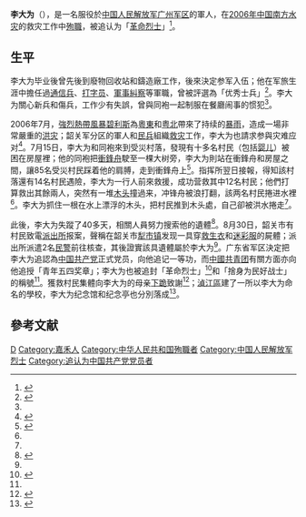 {{UTC+8}}
{{Infobox military person
|name = 李大为
|born = 1987年9月
|died = {{death date and age|2006|7|16|1987|9}}
|image = 李大为.jpg
|placeofbirth = {{CHN}}[[湖南省|湖南省]][[嘉禾县|嘉禾县]]
|placeofdeath = {{CHN}}[[廣東省|廣東省]][[韶關市|韶關市]]
|placeofburial = {{CHN}}[[廣東省|廣東省]][[深圳市|深圳市]][[吉田墓园|吉田墓园]]
|nationality = {{PRC}}
|party = {{CPC}}（追認）
|allegiance = {{PRC}}<br>{{CPC}}
|branch = {{PLA}}
|serviceyears = 2004年11月－2006年7月
|awards = [[广东青年五四奖章|广东青年五四奖章]]（追授）
}}
'''李大为'''（{{bd|1987年|9月|2006年|7月16日}}），是一名服役於[[中国人民解放军|中国人民解放军]][[广州军区|广州军区]]的軍人，在[[2006年中国南方水灾|2006年中国南方水灾]]的救灾工作中[[殉職|殉職]]，被追认为「[[革命烈士|革命烈士]]」<ref>{{cite news|author1=李智敏 (编)|author2=孔博|title=广东追认抗洪英雄李大为等四人为革命烈士|url=http://gd.xinhuanet.com/newscenter/2006-08/08/content_7716346.htm|accessdate=2015-07-13|agency=新华网|date=2006-08-08|archiveurl=https://web.archive.org/web/20101110010523/http://www.gd.xinhuanet.com/newscenter/2006-08/08/content_7716346.htm|archivedate=2010-11-10|deadurl=yes}}</ref>。

== 生平 ==
李大为毕业後曾先後到廢物回收站和鑄造廠工作，後來決定参军入伍；他在军旅生涯中擔任過[[通信兵|通信兵]]、[[打字员|打字员]]、[[軍事糾察|軍事糾察]]等軍職，曾被評選為「优秀士兵」<ref name=Merits>{{cite web|title=追记模范践行社会主义荣辱观的英雄战士李大为|url=http://cpc.people.com.cn/GB//68554/68556/4803456.html|website=中国共产党新闻|accessdate=2015-07-13|archiveurl=https://web.archive.org/web/20070629205924/http://cpc.people.com.cn/GB//68554/68556/4803456.html|archivedate=2007-06-29|deadurl=no|date=2006-09-11}}</ref>。李大为關心新兵和傷兵，工作少有失誤，曾與同袍一起制服在餐廳闹事的惯犯<ref name=Merits/>。

2006年7月，[[強烈熱帶風暴碧利斯_(2006年)|強烈熱帶風暴碧利斯]]為[[粵東|粵東]]和[[粤北|粤北]]帶來了持续的[[暴雨|暴雨]]，造成一場非常嚴重的[[洪灾|洪灾]]；韶关军分区的軍人和[[民兵|民兵]]組織[[救灾|救灾]]工作，李大为也請求参與灾难应对<ref>{{cite news|title=鏖战“碧利斯” 子弟兵舍命救人|url=http://zqb.cyol.com/content/2006-07/21/content_1454016.htm|accessdate=2015-07-13|agency=中国青年报|date=2006-07-21|archiveurl=https://web.archive.org/web/20150713074054/http://zqb.cyol.com/content/2006-07/21/content_1454016.htm|archivedate=2015-07-13|deadurl=no}}</ref>。7月15日，李大为和同袍來到受災村落，發現有十多名村民（包括[[婴儿|婴儿]]）被困在房屋裡；他的同袍把[[衝鋒舟|衝鋒舟]]駛至一棵大树旁，李大为則站在衝鋒舟和房屋之間，讓85名受災村民踩着他的肩膊，走到衝鋒舟上<ref name=Death>{{cite journal|author1=若石|title=19岁他用生命践行入党誓言|journal=南方杂志|date=2006-08-11|url=http://admin.nfyk.com/former/public/article/view.asp?id=2104|accessdate=2015-07-13|archiveurl=https://web.archive.org/web/20150713090206/http://admin.nfyk.com/former/public/article/view.asp?id=2104|archivedate=2015-07-13|deadurl=yes}}</ref>。指挥所翌日接報，得知該村落還有14名村民遇險，李大为一行人前來救援，成功营救其中12名村民；他們打算救出其餘兩人，突然有一堆[[木头|木头]]撞過来，冲锋舟被浪打翻，該两名村民捲进水裡<ref name=Death/>。李大为抓住一根在水上漂浮的木头，把村民推到木头處，自己卻被洪水捲走<ref name=Death/>。

此後，李大为失蹤了40多天，相關人員努力搜索他的遺體<ref name=Body>{{cite news|author1=刘韵 (编)|author2=潘文敏|author3=侯玉魁|title=抗洪英雄李大为遗骨找到|url=http://www.gd.xinhua.org/dishi/2006-08/31/content_7919475.htm|accessdate=2015-07-13|agency=新华网|date=2006-08-31|archiveurl=https://web.archive.org/web/20150713092441/http://www.gd.xinhua.org/dishi/2006-08/31/content_7919475.htm|archivedate=2015-07-13|deadurl=yes}}</ref>。8月30日，韶关市有村民致電[[派出所|派出所]]报案，聲稱在韶关市[[犁市镇|犁市镇]]发现一具穿[[救生衣|救生衣]]和[[迷彩服|迷彩服]]的屍體；派出所派遣2名[[民警|民警]]前往核查，其後證實該具遺體屬於李大为<ref name=Body/>。广东省军区決定把李大为追認為[[中国共产党|中国共产党]]正式党员，向他追记一等功，而[[中國共青团|中國共青团]]有關方面亦向他追授「青年五四奖章」；李大为也被追封「革命烈士」<ref>{{cite web|author1=夏衡|title=韶关军分区官兵国庆前夕专程赴深为抗洪英雄李大为烈士扫墓|url=http://www.szmz.sz.gov.cn/xxgk/ywxx/lsby/gzdt/201108/t20110819_1721367.htm|website=深圳市民政局|accessdate=2015-07-13|archiveurl=https://web.archive.org/web/20150713093548/http://www.szmz.sz.gov.cn/xxgk/ywxx/lsby/gzdt/201108/t20110819_1721367.htm|archivedate=2015-07-13|deadurl=yes|date=2007-09-21}}</ref>和「捨身为民好战士」的稱號<ref name=Slava/>。獲救村民集體向李大为的母亲[[下跪|下跪]]致謝<ref>{{cite web|archiveurl=https://web.archive.org/web/20150713095440/http://www.gdemo.gov.cn/zt/khjz/khtp/200712/t20071213_37615.htm|title=获救村民跪谢英雄大为的母亲|url=http://www.gdemo.gov.cn/zt/khjz/khtp/200712/t20071213_37615.htm|website=广东省人民政府应急管理办公室|accessdate=2015-07-13|archivedate=2015-07-13|deadurl=no|date=2007-12-13}}</ref>；[[湞江區|湞江區]]建了一所以李大为命名的學校，李大为纪念馆和纪念亭也分別落成<ref name=Slava>{{cite web |title=舍身为民好战士李大为 |url=http://sggfjy.com/shownews.aspx?id=176 |website=韶关国防教育网 |accessdate=2015-07-13 |archiveurl=https://web.archive.org/web/20150713102445/http://sggfjy.com/shownews.aspx?id=176 |archivedate=2015-07-13 |deadurl=yes |date=2010-09-15 }}</ref>。

== 參考文献 ==
{{reflist}}

{{DEFAULTSORT:Li}}
[[Category:李姓|D]]
[[Category:嘉禾人|Category:嘉禾人]]
[[Category:中华人民共和国殉職者|Category:中华人民共和国殉職者]]
[[Category:中国人民解放军烈士|Category:中国人民解放军烈士]]
[[Category:追认为中国共产党党员者|Category:追认为中国共产党党员者]]